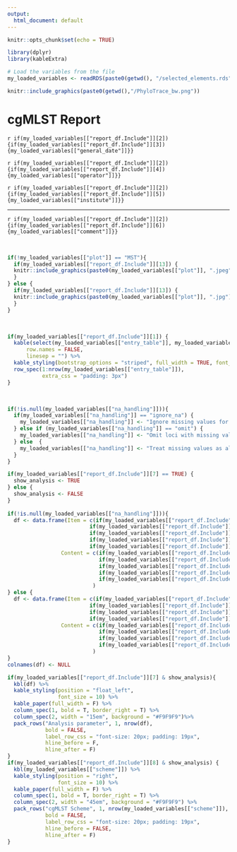 ```yaml
---
output:
  html_document: default
---
```


```r
knitr::opts_chunk$set(echo = TRUE)
```

```r
library(dplyr)
library(kableExtra)
```

```r
# Load the variables from the file
my_loaded_variables <- readRDS(paste0(getwd(), "/selected_elements.rds"))
```

```{=html}
<style type="text/css">
  .figure {
    float: right;
    text-align: center;
  }
</style>
```

```r
knitr::include_graphics(paste0(getwd(),"/PhyloTrace_bw.png"))
```

# cgMLST Report

`r if(my_loaded_variables[["report_df.Include"]][2]) {if(my_loaded_variables[["report_df.Include"]][3]) {my_loaded_variables[["general_date"]]}} `

`r if(my_loaded_variables[["report_df.Include"]][2]) {if(my_loaded_variables[["report_df.Include"]][4]) {my_loaded_variables[["operator"]]}} `

`r if(my_loaded_variables[["report_df.Include"]][2]) {if(my_loaded_variables[["report_df.Include"]][5]) {my_loaded_variables[["institute"]]}} `

***

`r if(my_loaded_variables[["report_df.Include"]][2]) {if(my_loaded_variables[["report_df.Include"]][6]) {my_loaded_variables[["comment"]]}} `

\

```r
if(!my_loaded_variables[["plot"]] == "MST"){
  if(my_loaded_variables[["report_df.Include"]][13]) {
  knitr::include_graphics(paste0(my_loaded_variables[["plot"]], ".jpeg"))
  }
} else {
  if(my_loaded_variables[["report_df.Include"]][13]) {
  knitr::include_graphics(paste0(my_loaded_variables[["plot"]], ".jpg"))
  }
}
```

\

```r
if(my_loaded_variables[["report_df.Include"]][1]) {
  kable(select(my_loaded_variables[["entry_table"]], my_loaded_variables[["table_columns"]]), 
      row.names = FALSE,
      linesep = "") %>%
  kable_styling(bootstrap_options = "striped", full_width = TRUE, font_size = 10) %>%
  row_spec(1:nrow(my_loaded_variables[["entry_table"]]),
           extra_css = "padding: 3px")
}
```

\

```r
if(!is.null(my_loaded_variables[["na_handling"]])){
  if(my_loaded_variables[["na_handling"]] == "ignore_na") {
    my_loaded_variables[["na_handling"]] <- "Ignore missing values for pairwise comparison"
  } else if (my_loaded_variables[["na_handling"]] == "omit") {
    my_loaded_variables[["na_handling"]] <- "Omit loci with missing values for all assemblies"
  } else  {
    my_loaded_variables[["na_handling"]] <- "Treat missing values as allele variant"
  }
} 

if(my_loaded_variables[["report_df.Include"]][7] == TRUE) {
  show_analysis <- TRUE
} else {
  show_analysis <- FALSE
}
 
if(!is.null(my_loaded_variables[["na_handling"]])){
  df <- data.frame(Item = c(if(my_loaded_variables[["report_df.Include"]][9]){"Tree construction"},
                          if(my_loaded_variables[["report_df.Include"]][10]){"Distance algorithm"},
                          if(my_loaded_variables[["report_df.Include"]][11]){"Missing value handling"},
                          if(my_loaded_variables[["report_df.Include"]][12]){"PhyloTrace version"},
                          if(my_loaded_variables[["report_df.Include"]][12]){"pblat version"}),
                 Content = c(if(my_loaded_variables[["report_df.Include"]][9]){my_loaded_variables[["tree"]]},
                             if(my_loaded_variables[["report_df.Include"]][10]){my_loaded_variables[["distance"]]},
                             if(my_loaded_variables[["report_df.Include"]][11]){my_loaded_variables[["na_handling"]]},
                             if(my_loaded_variables[["report_df.Include"]][12]){my_loaded_variables[["version"]][1]},
                             if(my_loaded_variables[["report_df.Include"]][12]){my_loaded_variables[["version"]][2]})
                           )
} else {
  df <- data.frame(Item = c(if(my_loaded_variables[["report_df.Include"]][9]){"Tree construction"},
                          if(my_loaded_variables[["report_df.Include"]][10]){"Distance algorithm"},
                          if(my_loaded_variables[["report_df.Include"]][12]){"PhyloTrace version"},
                          if(my_loaded_variables[["report_df.Include"]][12]){"pblat version"}),
                 Content = c(if(my_loaded_variables[["report_df.Include"]][9]){my_loaded_variables[["tree"]]},
                             if(my_loaded_variables[["report_df.Include"]][10]){my_loaded_variables[["distance"]]},
                             if(my_loaded_variables[["report_df.Include"]][12]){my_loaded_variables[["version"]][1]},
                             if(my_loaded_variables[["report_df.Include"]][12]){my_loaded_variables[["version"]][2]})
                           )
}
colnames(df) <- NULL

if(my_loaded_variables[["report_df.Include"]][7] & show_analysis){
  kbl(df) %>%
  kable_styling(position = "float_left",
                font_size = 10) %>%
  kable_paper(full_width = F) %>%
  column_spec(1, bold = T, border_right = T) %>%
  column_spec(2, width = "15em", background = "#F9F9F9")%>%
  pack_rows("Analysis parameter", 1, nrow(df), 
            bold = FALSE,
            label_row_css = "font-size: 20px; padding: 19px",
            hline_before = F,
            hline_after = F)
}
if(my_loaded_variables[["report_df.Include"]][8] & show_analysis) {
  kbl(my_loaded_variables[["scheme"]]) %>%
  kable_styling(position = "right",
                font_size = 10) %>%
  kable_paper(full_width = F) %>%
  column_spec(1, bold = T, border_right = T) %>%
  column_spec(2, width = "45em", background = "#F9F9F9") %>%
  pack_rows("cgMLST Scheme", 1, nrow(my_loaded_variables[["scheme"]]), 
            bold = FALSE,
            label_row_css = "font-size: 20px; padding: 19px",
            hline_before = FALSE,
            hline_after = F)
}

```

